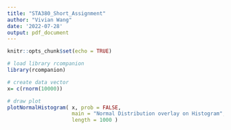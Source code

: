 ---
title: "STA380_Short_Assignment"
author: "Vivian Wang"
date: '2022-07-28'
output: pdf_document
---

```{r setup, include=FALSE}
knitr::opts_chunk$set(echo = TRUE)
```




```{r}
# load library rcompanion
library(rcompanion)

# create data vector
x= c(rnorm(10000))

# draw plot
plotNormalHistogram( x, prob = FALSE,
                     main = "Normal Distribution overlay on Histogram",
                     length = 1000 )
```


